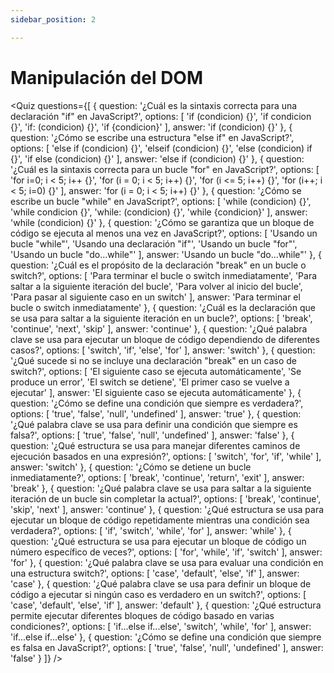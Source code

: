```yaml
---
sidebar_position: 2

---
```

# Manipulación del DOM


<Quiz questions={[
  {
    question: '¿Cuál es la sintaxis correcta para una declaración "if" en JavaScript?',
    options: [
      'if (condicion) {}',
      'if condicion {}',
      'if: (condicion) {}',
      'if {condicion}'
    ],
    answer: 'if (condicion) {}'
  },
  {
    question: '¿Cómo se escribe una estructura "else if" en JavaScript?',
    options: [
      'else if (condicion) {}',
      'elseif (condicion) {}',
      'else (condicion) if {}',
      'if else (condicion) {}'
    ],
    answer: 'else if (condicion) {}'
  },
  {
    question: '¿Cuál es la sintaxis correcta para un bucle "for" en JavaScript?',
    options: [
      'for i=0; i < 5; i++ {}',
      'for (i = 0; i < 5; i++) {}',
      'for (i <= 5; i++) {}',
      'for (i++; i < 5; i=0) {}'
    ],
    answer: 'for (i = 0; i < 5; i++) {}'
  },
  {
    question: '¿Cómo se escribe un bucle "while" en JavaScript?',
    options: [
      'while (condicion) {}',
      'while condicion {}',
      'while: (condicion) {}',
      'while {condicion}'
    ],
    answer: 'while (condicion) {}'
  },
  {
    question: '¿Cómo se garantiza que un bloque de código se ejecuta al menos una vez en JavaScript?',
    options: [
      'Usando un bucle "while"',
      'Usando una declaración "if"',
      'Usando un bucle "for"',
      'Usando un bucle "do...while"'
    ],
    answer: 'Usando un bucle "do...while"'
  },
  {
    question: '¿Cuál es el propósito de la declaración "break" en un bucle o switch?',
    options: [
      'Para terminar el bucle o switch inmediatamente',
      'Para saltar a la siguiente iteración del bucle',
      'Para volver al inicio del bucle',
      'Para pasar al siguiente caso en un switch'
    ],
    answer: 'Para terminar el bucle o switch inmediatamente'
  },
  {
    question: '¿Cuál es la declaración que se usa para saltar a la siguiente iteración en un bucle?',
    options: [
      'break',
      'continue',
      'next',
      'skip'
    ],
    answer: 'continue'
  },
  {
    question: '¿Qué palabra clave se usa para ejecutar un bloque de código dependiendo de diferentes casos?',
    options: [
      'switch',
      'if',
      'else',
      'for'
    ],
    answer: 'switch'
  },
  {
    question: '¿Qué sucede si no se incluye una declaración "break" en un caso de switch?',
    options: [
      'El siguiente caso se ejecuta automáticamente',
      'Se produce un error',
      'El switch se detiene',
      'El primer caso se vuelve a ejecutar'
    ],
    answer: 'El siguiente caso se ejecuta automáticamente'
  },
  {
    question: '¿Cómo se define una condición que siempre es verdadera?',
    options: [
      'true',
      'false',
      'null',
      'undefined'
    ],
    answer: 'true'
  },
  {
    question: '¿Qué palabra clave se usa para definir una condición que siempre es falsa?',
    options: [
      'true',
      'false',
      'null',
      'undefined'
    ],
    answer: 'false'
  },
  {
    question: '¿Qué estructura se usa para manejar diferentes caminos de ejecución basados en una expresión?',
    options: [
      'switch',
      'for',
      'if',
      'while'
    ],
    answer: 'switch'
  },
  {
    question: '¿Cómo se detiene un bucle inmediatamente?',
    options: [
      'break',
      'continue',
      'return',
      'exit'
    ],
    answer: 'break'
  },
  {
    question: '¿Qué palabra clave se usa para saltar a la siguiente iteración de un bucle sin completar la actual?',
    options: [
      'break',
      'continue',
      'skip',
      'next'
    ],
    answer: 'continue'
  },
  {
    question: '¿Qué estructura se usa para ejecutar un bloque de código repetidamente mientras una condición sea verdadera?',
    options: [
      'if',
      'switch',
      'while',
      'for'
    ],
    answer: 'while'
  },
  {
    question: '¿Qué estructura se usa para ejecutar un bloque de código un número específico de veces?',
    options: [
      'for',
      'while',
      'if',
      'switch'
    ],
    answer: 'for'
  },
  {
    question: '¿Qué palabra clave se usa para evaluar una condición en una estructura switch?',
    options: [
      'case',
      'default',
      'else',
      'if'
    ],
    answer: 'case'
  },
  {
    question: '¿Qué palabra clave se usa para definir un bloque de código a ejecutar si ningún caso es verdadero en un switch?',
    options: [
      'case',
      'default',
      'else',
      'if'
    ],
    answer: 'default'
  },
  {
    question: '¿Qué estructura permite ejecutar diferentes bloques de código basado en varias condiciones?',
    options: [
      'if...else if...else',
      'switch',
      'while',
      'for'
    ],
    answer: 'if...else if...else'
  },
  {
    question: '¿Cómo se define una condición que siempre es falsa en JavaScript?',
    options: [
      'true',
      'false',
      'null',
      'undefined'
    ],
    answer: 'false'
  }
]} />
